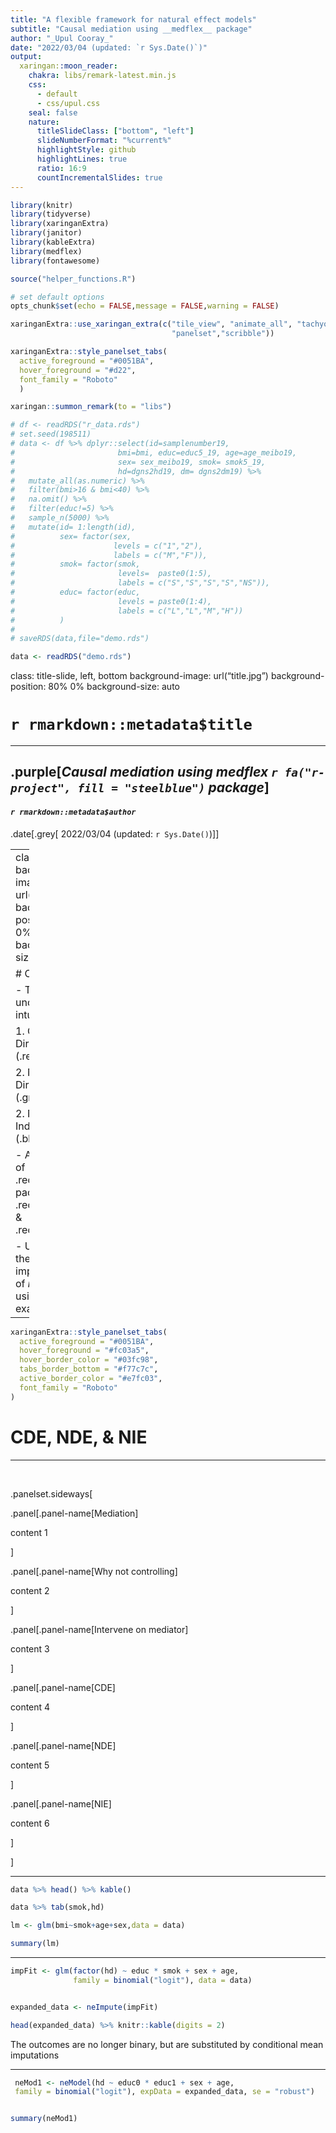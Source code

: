 ```yaml
---
title: "A flexible framework for natural effect models"
subtitle: "Causal mediation using __medflex__ package"
author: "_Upul Cooray_"
date: "2022/03/04 (updated: `r Sys.Date()`)"
output:
  xaringan::moon_reader:
    chakra: libs/remark-latest.min.js
    css: 
      - default
      - css/upul.css
    seal: false
    nature:
      titleSlideClass: ["bottom", "left"]
      slideNumberFormat: "%current%"
      highlightStyle: github
      highlightLines: true
      ratio: 16:9
      countIncrementalSlides: true
---
```


```r
library(knitr)
library(tidyverse)
library(xaringanExtra)
library(janitor)
library(kableExtra)
library(medflex)
library(fontawesome)

source("helper_functions.R")

# set default options
opts_chunk$set(echo = FALSE,message = FALSE,warning = FALSE)

xaringanExtra::use_xaringan_extra(c("tile_view", "animate_all", "tachyons", 
                                    "panelset","scribble"))

xaringanExtra::style_panelset_tabs(
  active_foreground = "#0051BA",
  hover_foreground = "#d22",
  font_family = "Roboto"
  )

xaringan::summon_remark(to = "libs")

```
```r

# df <- readRDS("r_data.rds")
# set.seed(198511)
# data <- df %>% dplyr::select(id=samplenumber19, 
#                       bmi=bmi, educ=educ5_19, age=age_meibo19, 
#                       sex= sex_meibo19, smok= smok5_19, 
#                       hd=dgns2hd19, dm= dgns2dm19) %>%
#   mutate_all(as.numeric) %>%
#   filter(bmi>16 & bmi<40) %>% 
#   na.omit() %>%
#   filter(educ!=5) %>%
#   sample_n(5000) %>%
#   mutate(id= 1:length(id),
#          sex= factor(sex,
#                      levels = c("1","2"),
#                      labels = c("M","F")),
#          smok= factor(smok,
#                       levels=  paste0(1:5),
#                       labels = c("S","S","S","S","NS")),
#          educ= factor(educ,
#                       levels = paste0(1:4),
#                       labels = c("L","L","M","H"))
#          )
# 
# saveRDS(data,file="demo.rds")

data <- readRDS("demo.rds")

```

class: title-slide, left, bottom
background-image: url("title.jpg")
background-position: 80% 0%
background-size: auto 


# `r rmarkdown::metadata$title`
<hr>            <!-- horizontal line --> 


## .purple[_Causal mediation using __medflex__ `r fa("r-project", fill = "steelblue")` package_]
#### _`r rmarkdown::metadata$author`_
.date[.grey[ 2022/03/04 (updated: `r Sys.Date()`)]]

---
class: inverse
background-image: url("flare.png")
background-position:100% 0%
background-size: 35% auto 

# Objectives 

- To understand the intuition behind;

 1. Controlled Direct Effect (.red[CDE])
 
 2. Natural Direct Effect (.green[NDE])
 
 2. Natural Indirect Effect (.blue[NIE])
 
- Advantages of .red[_medflex_] package over .red[_paramed_] & .red[_med4way_].

- Understand the implementation of _medflex_ using an example.
 
---

```r
xaringanExtra::style_panelset_tabs(
  active_foreground = "#0051BA",
  hover_foreground = "#fc03a5",
  hover_border_color = "#03fc98",
  tabs_border_bottom = "#f77c7c",
  active_border_color = "#e7fc03",
  font_family = "Roboto"
)


```

# CDE, NDE, & NIE
<hr>
<br>

.panelset.sideways[ 

.panel[.panel-name[Mediation]
 
 content 1

]

.panel[.panel-name[Why not controlling]

content 2

]

.panel[.panel-name[Intervene on mediator]

content 3

]

.panel[.panel-name[CDE]

content 4

]


.panel[.panel-name[NDE]

content 5

]

.panel[.panel-name[NIE]

content 6

]


] 

---


```r

data %>% head() %>% kable()

data %>% tab(smok,hd)

lm <- glm(bmi~smok+age+sex,data = data)

summary(lm)

```

---


```r
impFit <- glm(factor(hd) ~ educ * smok + sex + age,
              family = binomial("logit"), data = data)


expanded_data <- neImpute(impFit)

head(expanded_data) %>% knitr::kable(digits = 2)

```

The outcomes are no longer binary, but are substituted by conditional mean imputations


---

```r
 neMod1 <- neModel(hd ~ educ0 * educ1 + sex + age,
 family = binomial("logit"), expData = expanded_data, se = "robust")


summary(neMod1)

```

